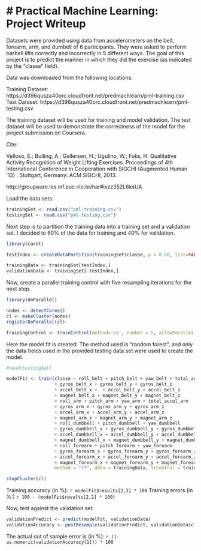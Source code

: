 # Practical Machine Learning: Project Writeup
========================================================

Datasets were provided using data from accelerometers on the belt, forearm, arm, and dumbell of 6 participants. They were asked to perform barbell lifts correctly and incorrectly in 5 different ways. The goal of this project is to predict the manner in which they did the exercise (as indicated by the "classe" field).

Data was downloaded from the following locations:

Training Dataset: https://d396qusza40orc.cloudfront.net/predmachlearn/pml-training.csv
Test Dataset: https://d396qusza40orc.cloudfront.net/predmachlearn/pml-testing.csv

The training dataset will be used for training and model validation. The test dataset will be used to demonstrate the correctness of the model for the project submission on Coursera.

Cite:

Velloso, E.; Bulling, A.; Gellersen, H.; Ugulino, W.; Fuks, H. Qualitative Activity Recognition of Weight Lifting Exercises. Proceedings of 4th International Conference in Cooperation with SIGCHI (Augmented Human '13) . Stuttgart, Germany: ACM SIGCHI, 2013.

http://groupware.les.inf.puc-rio.br/har#ixzz352L6ksUA

Load the data sets:

```r
trainingSet <- read.csv("pml-training.csv")
testingSet <- read.csv("pml-testing.csv")
```

Next step is to partition the training data into a training set and a validation set. I decided to 60% of the data for training and 40% for validation.

```r
library(caret)

testIndex <- createDataPartition(trainingSet$classe, p = 0.60, list=FALSE)

trainingData <- trainingSet[testIndex,]
validationData <- trainingSet[-testIndex,]
```

Now, create a parallel training control with five resampling iterations for the next step.
```r
library(doParallel)

nodes <- detectCores()
cl <- makeCluster(nodes)
registerDoParallel(cl)

trainingControl <- trainControl(method='cv', number = 5, allowParallel = TRUE)
```

Here the model fit is created. The method used is "random forest", and only the data fields used in the provided testing data set were used to create the model.
```r
#head(testingSet)

modelFit <- train(classe ~ roll_belt + pitch_belt + yaw_belt + total_accel_belt
                  + gyros_belt_x + gyros_belt_y + gyros_belt_z
                  + accel_belt_x +  + accel_belt_y + accel_belt_z
                  + magnet_belt_x + magnet_belt_y + magnet_belt_z
                  + roll_arm + pitch_arm + yaw_arm + total_accel_arm
                  + gyros_arm_x + gyros_arm_y + gyros_arm_z
                  + accel_arm_x + accel_arm_y + accel_arm_z
                  + magnet_arm_x + magnet_arm_y + magnet_arm_z
                  + roll_dumbbell + pitch_dumbbell + yaw_dumbbell
                  + gyros_dumbbell_x + gyros_dumbbell_y + gyros_dumbbell_z
                  + accel_dumbbell_x + accel_dumbbell_y + accel_dumbbell_z
                  + magnet_dumbbell_x + magnet_dumbbell_y + magnet_dumbbell_z
                  + roll_forearm + pitch_forearm + yaw_forearm
                  + gyros_forearm_x + gyros_forearm_y + gyros_forearm_z
                  + accel_forearm_x + accel_forearm_y + accel_forearm_z
                  + magnet_forearm_x + magnet_forearm_y + magnet_forearm_z,
                  method = "rf", data = trainingData, trControl = trainingControl)

stopCluster(cl)
```

Training accuracy (in %): `r modelFit$results[2,2] * 100`
Training errors (in %:) `r 100 - (modelFit$results[2,2] * 100)`

Now, test against the validation set:
```r
validationPredict <- predict(modelFit, validationData)
validationAccuracy <- postResample(validationPredict, validationData$classe)
```

The actual out of sample error is (in %): `r (1-as.numeric(validationAccuracy[1])) * 100`
